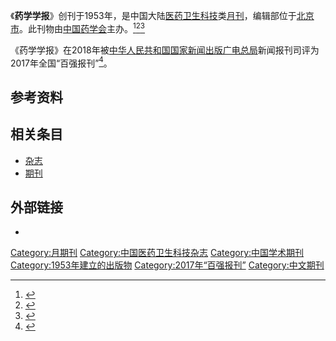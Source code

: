 {{Infobox journal
| title         = 药学学报
| former_name   =
| frequency     = 月刊
| country       = [[中国大陆|中国大陆]]
| publisher     = [[中国药学会|中国药学会]]
| language =
| native_title =Acta Pharmaceutica Sinica
| abbreviation =Acta Pharm. Sin.
| impact        = 
| history =1953年起至今
| ISSN = 0513-4870
| CN            = 11-2163/R
| CODEN =  YHHPAL
| website       = http://www.yxxb.com.cn
}}
《'''药学学报'''》创刊于1953年，是中国大陆[[医药卫生科技|医药卫生科技]]类[[杂志#出版|月刊]]，编辑部位于[[北京市|北京市]]。此刊物由[[中国药学会|中国药学会]]主办。<ref name="知网1">{{Cite web|title=药学学报|url=https://navi.cnki.net/knavi/JournalDetail?pcode=CJFD&pykm=YXXB|accessdate=2021-02-02|work=navi.cnki.net|publisher=[[中国知网|中国知网]]}}</ref><ref name="维普1">{{Cite web|title=药学学报 - 维普中文期刊|url=http://www.cqvip.com/qikan/Detail.aspx?gch=90148X|accessdate=2021-02-02|author=|date=|format=|publisher=[[维普|维普]]|language=}}</ref><ref name="自我介绍">{{Cite web|title=药学学报的自我介绍|url=http://www.yxxb.com.cn:8081/aps/htm/col/col5_0.shtml|accessdate=2021-02-02|author=|date=|format=|publisher=|language=|archive-date=2020-07-02|archive-url=https://web.archive.org/web/20200702201558/http://www.yxxb.com.cn:8081/aps/htm/col/col5_0.shtml|dead-url=no}}</ref>

《药学学报》在2018年被[[中华人民共和国国家新闻出版广电总局|中华人民共和国国家新闻出版广电总局]]新闻报刊司评为2017年全国“百强报刊”<ref>{{Cite web|title=2017年全国“百强报刊”推荐名单开始公示|url=http://www.ce.cn/culture/gd/201801/16/t20180116_27756145.shtml|accessdate=2021-02-10|author=赵新乐（中国新闻出版广电报）|date=2018-01-16|format=|work=www.ce.cn|publisher=[[中国经济网|中国经济网]]|language=|archive-date=2020-11-05|archive-url=https://web.archive.org/web/20201105014543/http://www.ce.cn/culture/gd/201801/16/t20180116_27756145.shtml|dead-url=no}}</ref>。
== 参考资料 ==
{{reflist|2}}

== 相关条目 ==

* [[杂志|杂志]]
* [[期刊|期刊]]

==外部链接==
*{{URL|http://www.yxxb.com.cn/|《药学学报》}}
{{全国百强报刊|2017}}
{{pub-stub}}
[[Category:月期刊|Category:月期刊]]
[[Category:中国医药卫生科技杂志|Category:中国医药卫生科技杂志]]
[[Category:中国学术期刊|Category:中国学术期刊]]
[[Category:1953年建立的出版物|Category:1953年建立的出版物]]
[[Category:2017年“百强报刊”|Category:2017年“百强报刊”]]
[[Category:中文期刊|Category:中文期刊]]